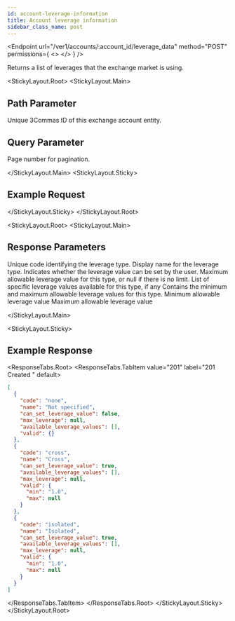 ```yaml
---
id: account-leverage-information
title: Account leverage information
sidebar_class_name: post
---
```



<Endpoint
  url="/ver1/accounts/:account_id/leverage_data"
  method="POST"
  permissions={
    <>
      <Permission title="Permission" description="ACCOUNTS_READ" />
      <Permission title="Security" description="SIGNED" />
    </>
  }
/>

Returns a list of leverages that the exchange market is using.

<Separator />

<StickyLayout.Root>
<StickyLayout.Main>

## Path Parameter

<ApiParam name='account_id' type='integer' id="account_id" required>
    Unique 3Commas ID of this exchange account entity.
</ApiParam>

## Query Parameter

<ApiParam name='page' type='integer' id="page" required>
   Page number for pagination. 
   
  <ParameterRange default={1} />
</ApiParam>

</StickyLayout.Main>
<StickyLayout.Sticky>

## Example Request

<NoContentEndpoint method="GET" endpoint="/ver1/accounts/32833910/leverage_data?pair=USDC_DOGE" />

</StickyLayout.Sticky>
</StickyLayout.Root>

<StickyLayout.Root>
<StickyLayout.Main>

## Response Parameters

<ApiParam name="code" type="string" id="code">
   Unique code identifying the leverage type.
</ApiParam>
<ApiParam name="name" type="string" id="name">
   Display name for the leverage type.
</ApiParam>
<ApiParam name="can_set_leverage_value" type="boolean" id="can_set_leverage_value">
   Indicates whether the leverage value can be set by the user.
</ApiParam>

<ApiParam name="max_leverage" type="string or null" id="max_leverage">
   Maximum allowable leverage value for this type, or null if there is no limit.
</ApiParam>

<ApiParam name="available_leverage_values" type="array" id="available_leverage_values">
   List of specific leverage values available for this type, if any
</ApiParam>

<ApiParam name="valid" type="object" id="valid">
 Contains the minimum and maximum allowable leverage values for this type.
    <CollapsibleNestedParams>
      <ApiParam name='min' type="string or null" id="min">
           Minimum allowable leverage value
      </ApiParam> 
      <ApiParam name='max' type="string or null" id="max">
           Maximum allowable leverage value
      </ApiParam>   
   </CollapsibleNestedParams>
</ApiParam>

</StickyLayout.Main>

<StickyLayout.Sticky>

## Example Response
<ResponseTabs.Root>
<ResponseTabs.TabItem value="201" label="201 Created " default>

```json
[
  {
    "code": "none",
    "name": "Not specified",
    "can_set_leverage_value": false,
    "max_leverage": null,
    "available_leverage_values": [],
    "valid": {}
  },
  {
    "code": "cross",
    "name": "Cross",
    "can_set_leverage_value": true,
    "available_leverage_values": [],
    "max_leverage": null,
    "valid": {
      "min": "1.0",
      "max": null
    }
  },
  {
    "code": "isolated",
    "name": "Isolated",
    "can_set_leverage_value": true,
    "available_leverage_values": [],
    "max_leverage": null,
    "valid": {
      "min": "1.0",
      "max": null
    }
  }
]
```
</ResponseTabs.TabItem>
</ResponseTabs.Root>
</StickyLayout.Sticky>
</StickyLayout.Root>

